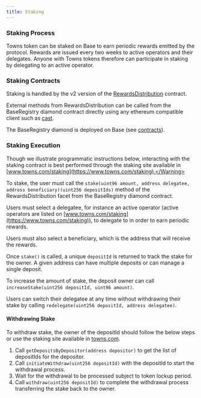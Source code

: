 ```yaml
---
title: Staking
---
```


### Staking Process

Towns token can be staked on Base to earn periodic rewards emitted by the protocol. Rewards are issued every two weeks to
active operators and their delegates. Anyone with Towns tokens therefore can participate in staking by delegating to an active operator.



### Staking Contracts

Staking is handled by the v2 version of the [RewardsDistribution](https://github.com/towns-protocol/towns/blob/main/contracts/src/base/registry/facets/distribution/v2/RewardsDistribution.sol) contract.

External methods from RewardsDistribution can be called from the BaseRegistry diamond contract directly using any ethereum compatible client such as [cast](https://book.getfoundry.sh/cast/).

The BaseRegistry diamond is deployed on Base (see [contracts](../run/contracts)).

### Staking Execution

<Warning>Though we illustrate programmatic instructions below, interacting with the staking contract is best performed through the staking site available in [www.towns.com/staking](https://www.towns.com/staking).</Warning>

To stake, the user must call the `stake(uint96 amount, address delegatee, address beneficiary)(uint256 depositIds)` method  of the RewardsDistribution facet from the BaseRegistry diamond contract.

Users must select a delegatee, for instance an active operator (active operators are listed on [www.towns.com/staking](https://www.towns.com/staking)), to delegate to in order to earn periodic rewards.

Users must also select a beneficiary, which is the address that will receive the rewards.

Once `stake()` is called, a unique `depositId` is returned to track the stake for the owner. A given address can have multiple deposits or can manage a single deposit.

To increase the amount of stake, the deposit owner can call `increaseStake(uint256 depositId, uint96 amount)`.

<Note>Users can switch their delegatee at any time without withdrawing their stake by calling `redelegate(uint256 depositId, address delegatee)`.</Note>


#### Withdrawing Stake

To withdraw stake, the owner of the depositId should follow the below steps or use the staking site available in [towns.com](https://www.towns.com/staking).

1. Call `getDepositsByDepositor(address depositor)` to get the list of depositIds for the depositor.
2. Call `initiateWithdraw(uint256 depositId)` with the depositId to start the withdrawal process.
2. Wait for the withdrawal to be processed subject to token lockup period.
3. Call `withdraw(uint256 depositId)` to complete the withdrawal process transferring the stake back to the owner.
